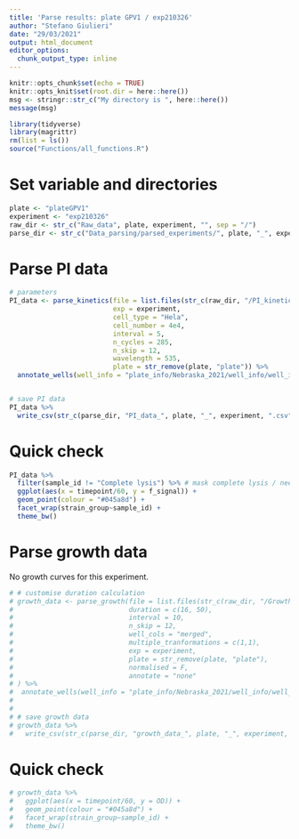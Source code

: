```yaml
---
title: 'Parse results: plate GPV1 / exp210326'
author: "Stefano Giulieri"
date: "29/03/2021"
output: html_document
editor_options: 
  chunk_output_type: inline
---
```


```r
knitr::opts_chunk$set(echo = TRUE)
knitr::opts_knit$set(root.dir = here::here())
msg <- stringr::str_c("My directory is ", here::here())
message(msg)
```

```r
library(tidyverse)
library(magrittr)
rm(list = ls())
source("Functions/all_functions.R")
```

# Set variable and directories

```r
plate <- "plateGPV1"
experiment <- "exp210326"
raw_dir <- str_c("Raw_data", plate, experiment, "", sep = "/")
parse_dir <- str_c("Data_parsing/parsed_experiments/", plate, "_", experiment, "/")
```

# Parse PI data

```r
# parameters
PI_data <- parse_kinetics(file = list.files(str_c(raw_dir, "/PI_kinetics"), full.names = T, recursive = T),
                          exp = experiment,
                          cell_type = "Hela",
                          cell_number = 4e4,
                          interval = 5,
                          n_cycles = 285,
                          n_skip = 12,
                          wavelength = 535,
                          plate = str_remove(plate, "plate")) %>%
  annotate_wells(well_info = "plate_info/Nebraska_2021/well_info/well_info_plateGPV1.csv", annotation = "none") 


# save PI data
PI_data %>%
  write_csv(str_c(parse_dir, "PI_data_", plate, "_", experiment, ".csv"))
```

# Quick check

```r
PI_data %>%
  filter(sample_id != "Complete lysis") %>% # mask complete lysis / need to scale because of very high values in these wells
  ggplot(aes(x = timepoint/60, y = f_signal)) +
  geom_point(colour = "#045a8d") +
  facet_wrap(strain_group~sample_id) +
  theme_bw()
```

# Parse growth data

No growth curves for this experiment.

```r
# # customise duration calculation
# growth_data <- parse_growth(file = list.files(str_c(raw_dir, "/Growth_curves"), full.names = T, recursive = T),
#                             duration = c(16, 50),
#                             interval = 10,
#                             n_skip = 12,
#                             well_cols = "merged",
#                             multiple_tranformations = c(1,1),
#                             exp = experiment,
#                             plate = str_remove(plate, "plate"),
#                             normalised = F,
#                             annotate = "none"
# ) %>%
#  annotate_wells(well_info = "plate_info/Nebraska_2021/well_info/well_info_plateGPV1.csv", annotation = "none") 
# 
# 
# # save growth data
# growth_data %>%
#   write_csv(str_c(parse_dir, "growth_data_", plate, "_", experiment, ".csv"))
```

# Quick check

```r
# growth_data %>%
#   ggplot(aes(x = timepoint/60, y = OD)) +
#   geom_point(colour = "#045a8d") +
#   facet_wrap(strain_group~sample_id) +
#   theme_bw()
```


